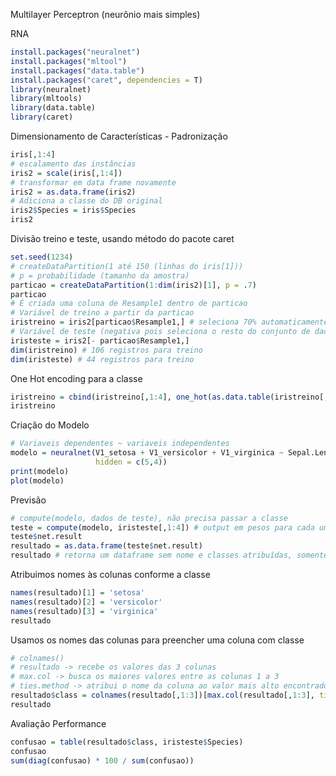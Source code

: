 Multilayer Perceptron (neurônio mais simples)

RNA

```{r}
install.packages("neuralnet")
install.packages("mltool")
install.packages("data.table")
install.packages("caret", dependencies = T)
library(neuralnet)
library(mltools)
library(data.table)
library(caret)
```

Dimensionamento de Características - Padronização

```{r}
iris[,1:4]
# escalamento das instâncias
iris2 = scale(iris[,1:4])
# transformar em data frame novamente
iris2 = as.data.frame(iris2)
# Adiciona a classe do DB original
iris2$Species = iris$Species
iris2
```

Divisão treino e teste, usando método do pacote caret

```{r}
set.seed(1234)
# createDataPartition(1 até 150 (linhas do iris[1]))
# p = probabilidade (tamanho da amostra)
particao = createDataPartition(1:dim(iris2)[1], p = .7)
particao
# É criada uma coluna de Resample1 dentro de particao
# Variável de treino a partir da particao
iristreino = iris2[particao$Resample1,] # seleciona 70% automaticamente
# Variável de teste (negativa pois seleciona o resto do conjunto de dados, 30% automaticamente )
iristeste = iris2[- particao$Resample1,]
dim(iristreino) # 106 registros para treino
dim(iristeste) # 44 registros para treino
```

One Hot encoding para a classe

```{r}
iristreino = cbind(iristreino[,1:4], one_hot(as.data.table(iristreino[,5])))
iristreino
```

Criação do Modelo

```{r}
# Variaveis dependentes ~ variaveis independentes
modelo = neuralnet(V1_setosa + V1_versicolor + V1_virginica ~ Sepal.Length + Sepal.Width + Petal.Length + Petal.Width, iristreino, 
                   hidden = c(5,4))
print(modelo)
plot(modelo)
```

Previsão

```{r}
# compute(modelo, dados de teste), não precisa passar a classe
teste = compute(modelo, iristeste[,1:4]) # output em pesos para cada uma das classes possíveis
teste$net.result
resultado = as.data.frame(teste$net.result)
resultado # retorna um dataframe sem nome e classes atribuídas, somente pesos distribuídos em colunas

```

Atribuimos nomes às colunas conforme a classe

```{r}
names(resultado)[1] = 'setosa'
names(resultado)[2] = 'versicolor'
names(resultado)[3] = 'virginica'
resultado
```

Usamos os nomes das colunas para preencher uma coluna com classe

```{r}
# colnames()
# resultado -> recebe os valores das 3 colunas
# max.col -> busca os maiores valores entre as colunas 1 a 3
# ties.method -> atribui o nome da coluna ao valor mais alto encontrado
resultado$class = colnames(resultado[,1:3])[max.col(resultado[,1:3], ties.method = 'first')]
resultado
```

Avaliação Performance
```{r}
confusao = table(resultado$class, iristeste$Species)
confusao
sum(diag(confusao) * 100 / sum(confusao))
```







